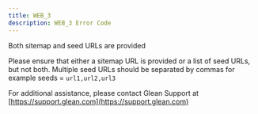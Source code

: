 ```yaml
---
title: WEB_3
description: WEB_3 Error Code
---
```


Both sitemap and seed URLs are provided

Please ensure that either a sitemap URL is provided or a list of seed URLs, but not both. Multiple seed URLs should be separated by commas for example seeds = `url1,url2,url3`

For additional assistance, please contact Glean Support at [https://support.glean.com](https://support.glean.com)